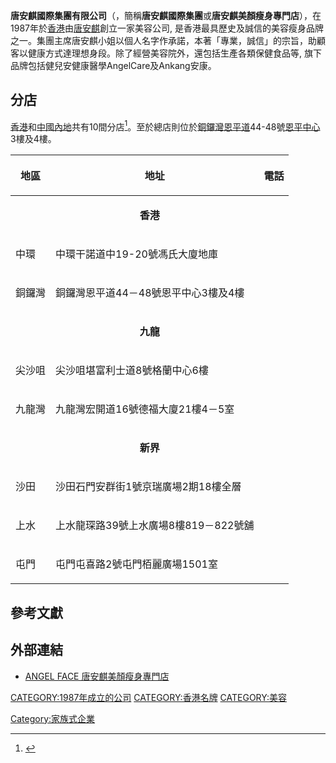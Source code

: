 {{Infobox Company 
|company_name = 唐安麒國際集團有限公司
|company_name_en = Angel Face Limited
|foundation = 1987年
|location = {{flagicon|Hong Kong}} [[香港|香港]]
|key_people = 唐安麒女士、唐民其先生
|company_slogan =「專業、誠信」
|industry = [[保健|保健]]、[[美容|美容]]
|products = [[美容療程|美容療程]]<br />[[健康食品|健康食品]]
|homepage=[http://www.angelface.net 唐安麒國際集團有限公司]
}}

'''唐安麒國際集團有限公司'''（{{lang-en|Angel Face Limited}}，簡稱'''唐安麒國際集團'''或'''唐安麒美顏瘦身專門店'''），在1987年於[[香港|香港]]由[[唐安麒|唐安麒]]創立一家美容公司, 是香港最具歷史及誠信的美容瘦身品牌之一。集團主席唐安麒小姐以個人名字作承諾，本著「專業，誠信」的宗旨，助顧客以健康方式達理想身段。除了經營美容院外，還包括生產各類保健食品等, 旗下品牌包括健兒安健康醫學AngelCare及Ankang安康。

== 分店 ==
[[香港|香港]]和[[中國內地|中國內地]]共有10間分店<ref>{{cite web|url=http://www.angelface.net/shop.php|title=唐安麒美顏瘦身專門店店舖資料|archive-url=https://web.archive.org/web/20111206150414/http://www.angelface.net/shop.php|archive-date=2011-12-06|accessdate=2012-01-21|dead-url=yes}}</ref>。至於總店則位於[[銅鑼灣|銅鑼灣]][[恩平道|恩平道]]44-48號[[恩平中心|恩平中心]]3樓及4樓。

{| class="wikitable"
|+
!地區
!地址
!電話
|-
| colspan="3" |<center>'''香港'''</center>
|-
|中環
|中環干諾道中19-20號馮氏大廈地庫
|{{tel|852|35250388}}
|-
|銅鑼灣
|銅鑼灣恩平道44－48號恩平中心3樓及4樓
|{{tel|852|28902198}}
|-
| colspan="3" |<center>'''九龍'''</center>
|-
|尖沙咀
|尖沙咀堪富利士道8號格蘭中心6樓
|{{tel|852|23662318}}
|-
|九龍灣
|九龍灣宏開道16號德福大廈21樓4－5室
|{{tel|852|29973886}}
|-
| colspan="3" |<center>'''新界'''</center>
|-
|沙田
|沙田石門安群街1號京瑞廣場2期18樓全層
|{{tel|852|21562999}}
|-
|上水
|上水龍琛路39號上水廣場8樓819－822號舖
|{{tel|852|31561688}}
|-
|屯門
|屯門屯喜路2號屯門栢麗廣場1501室
|{{tel|852|24406188}}
|}

== 參考文獻 ==
{{reflist}}

== 外部連結 ==
*[http://www.angelface.net/ ANGEL FACE 唐安麒美顏瘦身專門店]{{Wayback|url=http://www.angelface.net/ |date=20161001160704 }}{{zh}}

[[CATEGORY:1987年成立的公司|CATEGORY:1987年成立的公司]]
[[CATEGORY:香港名牌|CATEGORY:香港名牌]]
[[CATEGORY:美容|CATEGORY:美容]]
[[Category:家族式企業|Category:家族式企業]]